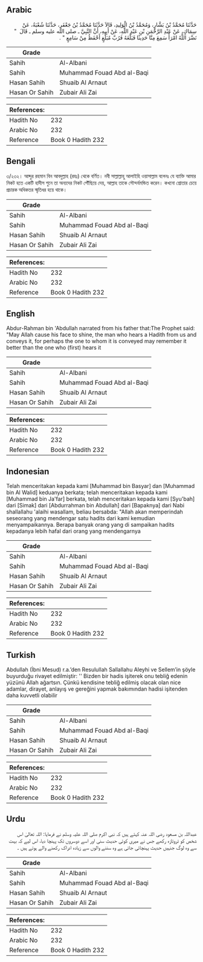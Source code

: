 ## Arabic


<div dir="rtl" lang="ar" style={{fontSize:'larger',backgroundColor:'#f8f9fa',padding:20}}>
حَدَّثَنَا مُحَمَّدُ بْنُ بَشَّارٍ، وَمُحَمَّدُ بْنُ الْوَلِيدِ، قَالاَ حَدَّثَنَا مُحَمَّدُ بْنُ جَعْفَرٍ، حَدَّثَنَا شُعْبَةُ، عَنْ سِمَاكٍ، عَنْ عَبْدِ الرَّحْمَنِ بْنِ عَبْدِ اللَّهِ، عَنْ أَبِيهِ، أَنَّ النَّبِيَّ ـ صلى الله عليه وسلم ـ قَالَ ‏ "‏ نَضَّرَ اللَّهُ امْرَأً سَمِعَ مِنَّا حَدِيثًا فَبَلَّغَهُ فَرُبَّ مُبَلَّغٍ أَحْفَظُ مِنْ سَامِعٍ ‏"‏ ‏.‏
</div>
<div style={{backgroundColor:'#f8f9fa',padding:20, marginBottom: 10}}><table> <thead> <tr> <th>Grade</th> <th></th> </tr> </thead> <tbody> <tr><td>Sahih</td><td>Al-Albani</td></tr><tr><td>Sahih</td><td>Muhammad Fouad Abd al-Baqi</td></tr><tr><td>Hasan Sahih</td><td>Shuaib Al Arnaut</td></tr><tr><td>Hasan Or Sahih</td><td>Zubair Ali Zai</td></tr></tbody></table><table> <thead> <tr> <th>References:</th> <th></th> </tr> </thead> <tbody><tr><td>Hadith No</td><td>232</td></tr><tr><td>Arabic No</td><td>232</td></tr><tr><td>Reference</td><td>Book 0 Hadith 232</td></tr></tbody></table></div>

## Bengali


<div dir="ltr" lang="bn" style={{fontSize:'larger',backgroundColor:'#f8f9fa',padding:20}}>
৩/২৩২। আব্দুর রহমান বিন আবদুল্লাহ (রহঃ) থেকে বর্ণিত। নবী সাল্লাল্লাহু আলাইহি ওয়াসাল্লাম বলেনঃ যে ব্যাক্তি আমার নিকট হতে একটি হাদীস শুনে তা অন্যদের নিকট পৌঁছিয়ে দেয়, আল্লাহ তাকে সৌন্দর্যমন্ডিত করেন। কখনো শ্রোতার চেয়ে প্রচারক অধিকতর স্মৃতিধর হয়ে থাকে।
</div>
<div style={{backgroundColor:'#f8f9fa',padding:20, marginBottom: 10}}><table> <thead> <tr> <th>Grade</th> <th></th> </tr> </thead> <tbody> <tr><td>Sahih</td><td>Al-Albani</td></tr><tr><td>Sahih</td><td>Muhammad Fouad Abd al-Baqi</td></tr><tr><td>Hasan Sahih</td><td>Shuaib Al Arnaut</td></tr><tr><td>Hasan Or Sahih</td><td>Zubair Ali Zai</td></tr></tbody></table><table> <thead> <tr> <th>References:</th> <th></th> </tr> </thead> <tbody><tr><td>Hadith No</td><td>232</td></tr><tr><td>Arabic No</td><td>232</td></tr><tr><td>Reference</td><td>Book 0 Hadith 232</td></tr></tbody></table></div>

## English


<div dir="ltr" lang="en" style={{fontSize:'larger',backgroundColor:'#f8f9fa',padding:20}}>
Abdur-Rahman bin 'Abdullah narrated from his father that:The Prophet said: "May Allah cause his face to shine, the man who hears a Hadith from us and conveys it, for perhaps the one to whom it is conveyed may remember it better than the one who (first) hears it
</div>
<div style={{backgroundColor:'#f8f9fa',padding:20, marginBottom: 10}}><table> <thead> <tr> <th>Grade</th> <th></th> </tr> </thead> <tbody> <tr><td>Sahih</td><td>Al-Albani</td></tr><tr><td>Sahih</td><td>Muhammad Fouad Abd al-Baqi</td></tr><tr><td>Hasan Sahih</td><td>Shuaib Al Arnaut</td></tr><tr><td>Hasan Or Sahih</td><td>Zubair Ali Zai</td></tr></tbody></table><table> <thead> <tr> <th>References:</th> <th></th> </tr> </thead> <tbody><tr><td>Hadith No</td><td>232</td></tr><tr><td>Arabic No</td><td>232</td></tr><tr><td>Reference</td><td>Book 0 Hadith 232</td></tr></tbody></table></div>

## Indonesian


<div dir="ltr" lang="id" style={{fontSize:'larger',backgroundColor:'#f8f9fa',padding:20}}>
Telah menceritakan kepada kami [Muhammad bin Basyar] dan [Muhammad bin Al Walid] keduanya berkata; telah menceritakan kepada kami [Muhammad bin Ja'far] berkata, telah menceritakan kepada kami [Syu'bah] dari [Simak] dari [Abdurrahman bin Abdullah] dari [Bapaknya] dari Nabi shallallahu 'alaihi wasallam, beliau bersabda: "Allah akan memperindah seseorang yang mendengar satu hadits dari kami kemudian menyampaikannya. Berapa banyak orang yang di sampaikan hadits kepadanya lebih hafal dari orang yang mendengarnya
</div>
<div style={{backgroundColor:'#f8f9fa',padding:20, marginBottom: 10}}><table> <thead> <tr> <th>Grade</th> <th></th> </tr> </thead> <tbody> <tr><td>Sahih</td><td>Al-Albani</td></tr><tr><td>Sahih</td><td>Muhammad Fouad Abd al-Baqi</td></tr><tr><td>Hasan Sahih</td><td>Shuaib Al Arnaut</td></tr><tr><td>Hasan Or Sahih</td><td>Zubair Ali Zai</td></tr></tbody></table><table> <thead> <tr> <th>References:</th> <th></th> </tr> </thead> <tbody><tr><td>Hadith No</td><td>232</td></tr><tr><td>Arabic No</td><td>232</td></tr><tr><td>Reference</td><td>Book 0 Hadith 232</td></tr></tbody></table></div>

## Turkish


<div dir="ltr" lang="tr" style={{fontSize:'larger',backgroundColor:'#f8f9fa',padding:20}}>
Abdullah (İbni Mesud) r.a.’den Resulullah Sallallahu Aleyhi ve Sellem’in şöyle buyurduğu rivayet edilmiştir: '' Bizden bir hadis işiterek onu tebliğ edenin yüzünü Allah ağartsın. Çünkü kendisine tebliğ edilmiş olacak olan nice adamlar, dirayet, anlayış ve gereğini yapmak bakımından hadisi işitenden daha kuvvetli olabilir
</div>
<div style={{backgroundColor:'#f8f9fa',padding:20, marginBottom: 10}}><table> <thead> <tr> <th>Grade</th> <th></th> </tr> </thead> <tbody> <tr><td>Sahih</td><td>Al-Albani</td></tr><tr><td>Sahih</td><td>Muhammad Fouad Abd al-Baqi</td></tr><tr><td>Hasan Sahih</td><td>Shuaib Al Arnaut</td></tr><tr><td>Hasan Or Sahih</td><td>Zubair Ali Zai</td></tr></tbody></table><table> <thead> <tr> <th>References:</th> <th></th> </tr> </thead> <tbody><tr><td>Hadith No</td><td>232</td></tr><tr><td>Arabic No</td><td>232</td></tr><tr><td>Reference</td><td>Book 0 Hadith 232</td></tr></tbody></table></div>

## Urdu


<div dir="rtl" lang="ur" style={{fontSize:'larger',backgroundColor:'#f8f9fa',padding:20}}>
عبداللہ بن مسعود رضی اللہ عنہ کہتے ہیں کہ نبی اکرم صلی اللہ علیہ وسلم نے فرمایا: اللہ تعالیٰ اس شخص کو تروتازہ رکھے جس نے میری کوئی حدیث سنی اور اسے دوسروں تک پہنچا دیا، اس لیے کہ بہت سے وہ لوگ جنہیں حدیث پہنچائی جاتی ہے وہ سننے والوں سے زیادہ ادراک رکھنے والے ہوتے ہیں ۔
</div>
<div style={{backgroundColor:'#f8f9fa',padding:20, marginBottom: 10}}><table> <thead> <tr> <th>Grade</th> <th></th> </tr> </thead> <tbody> <tr><td>Sahih</td><td>Al-Albani</td></tr><tr><td>Sahih</td><td>Muhammad Fouad Abd al-Baqi</td></tr><tr><td>Hasan Sahih</td><td>Shuaib Al Arnaut</td></tr><tr><td>Hasan Or Sahih</td><td>Zubair Ali Zai</td></tr></tbody></table><table> <thead> <tr> <th>References:</th> <th></th> </tr> </thead> <tbody><tr><td>Hadith No</td><td>232</td></tr><tr><td>Arabic No</td><td>232</td></tr><tr><td>Reference</td><td>Book 0 Hadith 232</td></tr></tbody></table></div>